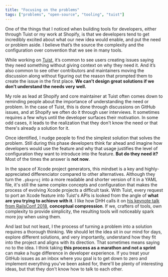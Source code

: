```yaml
---
title: "Focusing on the problems"
tags: ["problems", "open-source", "tooling", "tuist"]
---
```


One of the things that I noticed when building tools for developers, either through Tuist or my work at Shopify, is that we developers tend to get incredibly excited about what our new idea would enable, and put the need or problem aside. I believe that’s the source the complexity and the configuration over convention that we see in many tools.

While working on [Tuist](https://tuist.io), it’s common to see users creating issues saying they need something without giving context on why they need it. And it’s also common to see other contributors and maintainers moving the discussion along without figuring out the reason that prompted them to create the issue in the first place. **We can’t design great solutions if we don’t understand the needs very well.**

My role as lead at Shopify and core maintainer at Tuist often comes down to reminding people about the importance of understanding the need or problem. In the case of Tuist, this is done through discussions on GitHub issues, and at Shopify we often do it through user interviews. It sometimes requires a few whys until the developer surfaces their motivation. In some odd cases, it leads to the realization that they don't know the need or that there's already a solution for it.

Once identified, I nudge people to find the simplest solution that solves the problem. Still during this phase developers think far ahead and imagine how developers would use the feature and why that usage justifies the level of configuration they want to introduce into the feature. **But do they need it?** Most of the times the answer is **not now**.

In the space of Xcode project generators, this mindset is a key and highly-appreciated differenciator compared to other alternatives. Although they turn the `.pbxproj` into a more readable and shorter version of it in a YAML file, it's still the same complex concepts and configuration that makes the process of evolving Xcode projects a difficult task. With Tuist, every request to port an Xcode feature into Tuist's APIs is looked from the angle of **what are you trying to achieve with it**. I like how DHH calls it on [his keynote talk from RailsConf 2018](https://www.youtube.com/watch?v=zKyv-IGvgGE), **conceptual compression**. If we, crafters of tools, own complexity to provide simplicity, the resulting tools will noticeably spark more joy when using them.

And last but not least, I the process of turning a problem into a solution requires a thorough thinking. We should let the idea sit in our mind for days, explore different solutions, and very importantly, understand how they fit into the project and aligns with its direction. That sometimes means saying no to the idea. I think taking **this process as a marathon and not a sprint** can make a huge difference in developer experience. If you treat your GitHub issues as an inbox where you goal is to get down to zero and implement everything you've been asked for, there'll be plenty of interesting ideas, but that they don't know how to talk to each other.
